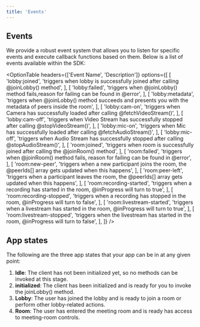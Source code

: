 ```yaml
---
title: 'Events'
---
```



## Events

We provide a robust event system that allows you to listen for specific events and execute callback functions based on them. Below is a list of events available within the SDK:

<OptionTable
  headers={['Event Name', 'Description']}
  options={[
    [
      'lobby:joined',
      'triggers when lobby is successfully joined after calling @joinLobby() method',
    ],
    [
      'lobby:failed',
      'triggers when @joinLobby() method fails,reason for failing can be found in @error',
    ],
    [
      'lobby:metadata',
      'triggers when @joinLobby() method succeeds and presents you with the metadata of peers inside the room',
    ],
    [
      'lobby:cam-on',
      'triggers when Camera has successfully loaded after calling @fetchVideoStream()',
    ],
    [
      'lobby:cam-off',
      'triggers when Video Stream has successfully stopped after calling @stopVideoStream()',
    ],
    [
      'lobby:mic-on',
      'triggers when Mic has successfully loaded after calling @fetchAudioStream()',
    ],
    [
      'lobby:mic-off',
      'triggers when Audio Stream has successfully stopped after calling @stopAudioStream()',
    ],
    [
      'room:joined',
      'triggers when room is successfully joined after calling the @joinRoom() method',
    ],
    [
      'room:failed',
      'triggers when @joinRoom() method fails, reason for failing can be found in @error',
    ],
    [
      'room:new-peer',
      'triggers when a new participant joins the room, the @peerIds[] array gets updated when this happens',
    ],
    [
      'room:peer-left',
      'triggers when a participant leaves the room, the @peerIds[] array gets updated when this happens',
    ],
    [
      'room:recording-started',
      'triggers when a recording has started in the room, @inProgress will turn to true',
    ],
    [
      'room:recording-stopped',
      'triggers when a recording has stopped in the room, @inProgress will turn to false',
    ],
    [
      'room:livestream-started',
      'triggers when a livestream has started in the room, @inProgress will turn to true',
    ],
    [
      'room:livestream-stopped',
      'triggers when the livestream has started in the room, @inProgress will turn to false',
    ],
  ]}
/>

## App states

The following are the three app states that your app can be in at any given point:

1. **Idle**: The client has not been initialized yet, so no methods can be invoked at this stage.
2. **initialized**: The client has been initialized and is ready for you to invoke the joinLobby() method.
3. **Lobby**: The user has joined the lobby and is ready to join a room or perform other lobby-related actions.
4. **Room**: The user has entered the meeting room and is ready has access to meeting-room controls.
